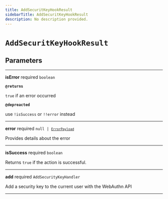 ```yaml
---
title: AddSecuritKeyHookResult
sidebarTitle: AddSecuritKeyHookResult
description: No description provided.
---
```


# `AddSecuritKeyHookResult`

## Parameters

---

**<span className="parameter-name">isError</span>** <span className="optional-status">required</span> <code>boolean</code>

**`@returns`**

`true` if an error occurred

**`@depreacted`**

use `!isSuccess` or `!!error` instead

---

**<span className="parameter-name">error</span>** <span className="optional-status">required</span> <code>null &#124; [`ErrorPayload`](/reference/nextjs/types/error-payload)</code>

Provides details about the error

---

**<span className="parameter-name">isSuccess</span>** <span className="optional-status">required</span> <code>boolean</code>

Returns `true` if the action is successful.

---

**<span className="parameter-name">add</span>** <span className="optional-status">required</span> <code>AddSecurityKeyHandler</code>

Add a security key to the current user with the WebAuthn API

---
